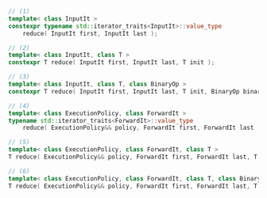 ```cpp
// (1)
template< class InputIt >
constexpr typename std::iterator_traits<InputIt>::value_type
    reduce( InputIt first, InputIt last );

// (2)
template< class InputIt, class T >
constexpr T reduce( InputIt first, InputIt last, T init );

// (3)
template< class InputIt, class T, class BinaryOp >
constexpr T reduce( InputIt first, InputIt last, T init, BinaryOp binary_op );

// (4)
template< class ExecutionPolicy, class ForwardIt >
typename std::iterator_traits<ForwardIt>::value_type
    reduce( ExecutionPolicy&& policy, ForwardIt first, ForwardIt last );

// (5)
template< class ExecutionPolicy, class ForwardIt, class T >
T reduce( ExecutionPolicy&& policy, ForwardIt first, ForwardIt last, T init );

// (6)
template< class ExecutionPolicy, class ForwardIt, class T, class BinaryOp >
T reduce( ExecutionPolicy&& policy, ForwardIt first, ForwardIt last, T init, BinaryOp binary_op );
```
